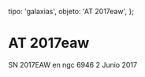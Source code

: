 
  tipo: 'galaxias',
  objeto: 'AT 2017eaw',
};

# AT 2017eaw

<Imagen
  src="registro/at2017-eaw_20170602_1_2017eaw_20170702_i88.jpg"
  fecha="20170602"
/>

SN 2017EAW en ngc 6946 2 Junio 2017
